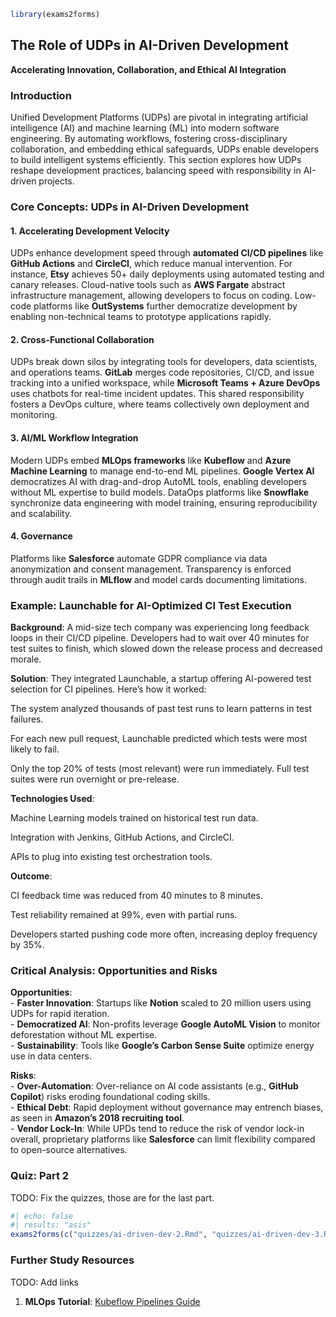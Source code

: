 ```r
library(exams2forms)
```

## **The Role of UDPs in AI-Driven Development**  
**Accelerating Innovation, Collaboration, and Ethical AI Integration**  

### **Introduction**  
Unified Development Platforms (UDPs) are pivotal in integrating artificial intelligence (AI) and machine learning (ML) into modern software engineering. By automating workflows, fostering cross-disciplinary collaboration, and embedding ethical safeguards, UDPs enable developers to build intelligent systems efficiently. This section explores how UDPs reshape development practices, balancing speed with responsibility in AI-driven projects.  

### **Core Concepts: UDPs in AI-Driven Development**  

#### **1. Accelerating Development Velocity**  
UDPs enhance development speed through **automated CI/CD pipelines** like **GitHub Actions** and **CircleCI**, which reduce manual intervention. For instance, **Etsy** achieves 50+ daily deployments using automated testing and canary releases. Cloud-native tools such as **AWS Fargate** abstract infrastructure management, allowing developers to focus on coding. Low-code platforms like **OutSystems** further democratize development by enabling non-technical teams to prototype applications rapidly.  

#### **2. Cross-Functional Collaboration**  
UDPs break down silos by integrating tools for developers, data scientists, and operations teams. **GitLab** merges code repositories, CI/CD, and issue tracking into a unified workspace, while **Microsoft Teams + Azure DevOps** uses chatbots for real-time incident updates. This shared responsibility fosters a DevOps culture, where teams collectively own deployment and monitoring.  

#### **3. AI/ML Workflow Integration**  
Modern UDPs embed **MLOps frameworks** like **Kubeflow** and **Azure Machine Learning** to manage end-to-end ML pipelines. **Google Vertex AI** democratizes AI with drag-and-drop AutoML tools, enabling developers without ML expertise to build models. DataOps platforms like **Snowflake** synchronize data engineering with model training, ensuring reproducibility and scalability.  

#### **4. Governance**  
Platforms like **Salesforce** automate GDPR compliance via data anonymization and consent management. Transparency is enforced through audit trails in **MLflow** and model cards documenting limitations.  

### **Example: Launchable for AI-Optimized CI Test Execution**  

**Background**:
A mid-size tech company was experiencing long feedback loops in their CI/CD pipeline. Developers had to wait over 40 minutes for test suites to finish, which slowed down the release process and decreased morale.

**Solution**:
They integrated Launchable, a startup offering AI-powered test selection for CI pipelines. Here's how it worked:

The system analyzed thousands of past test runs to learn patterns in test failures.

For each new pull request, Launchable predicted which tests were most likely to fail.

Only the top 20% of tests (most relevant) were run immediately. Full test suites were run overnight or pre-release.

**Technologies Used**:

Machine Learning models trained on historical test run data.

Integration with Jenkins, GitHub Actions, and CircleCI.

APIs to plug into existing test orchestration tools.

**Outcome**:

CI feedback time was reduced from 40 minutes to 8 minutes.

Test reliability remained at 99%, even with partial runs.

Developers started pushing code more often, increasing deploy frequency by 35%.

### **Critical Analysis: Opportunities and Risks**  
**Opportunities**:  
- **Faster Innovation**: Startups like **Notion** scaled to 20 million users using UDPs for rapid iteration.  
- **Democratized AI**: Non-profits leverage **Google AutoML Vision** to monitor deforestation without ML expertise.  
- **Sustainability**: Tools like **Google’s Carbon Sense Suite** optimize energy use in data centers.  

**Risks**:  
- **Over-Automation**: Over-reliance on AI code assistants (e.g., **GitHub Copilot**) risks eroding foundational coding skills.  
- **Ethical Debt**: Rapid deployment without governance may entrench biases, as seen in **Amazon’s 2018 recruiting tool**.  
- **Vendor Lock-In**: While UPDs tend to reduce the risk of vendor lock-in overall, proprietary platforms like **Salesforce** can limit flexibility compared to open-source alternatives.  

### **Quiz: Part 2**  

TODO: Fix the quizzes, those are for the last part.

```r
#| echo: false
#| results: "asis"
exams2forms(c("quizzes/ai-driven-dev-2.Rmd", "quizzes/ai-driven-dev-3.Rmd", "quizzes/ai-driven-dev-4.Rmd", "quizzes/ai-driven-dev-5.Rmd", "quizzes/ai-driven-dev-6.Rmd"))
```

### **Further Study Resources**  

TODO: Add links

1. **MLOps Tutorial**: [Kubeflow Pipelines Guide](https://www.kubeflow.org/docs/components/pipelines/)  

<!-- **Next**: [Part 3 – Ethics, Security, and Governance in UDPs](#)   -->
